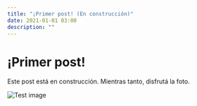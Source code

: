 ```yaml
---
title: "¡Primer post! (En construcción)"
date: 2021-01-01 03:00
description: ""
---
```


# ¡Primer post!

Este post está en construcción. Mientras tanto, disfrutá la foto.

![Test image](./image.jpg)